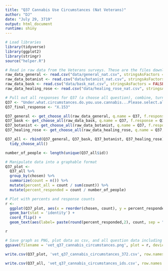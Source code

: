 ```yaml
---
title: "Q37 Cannabis Use Circumstances (Nat Veterans)"
author: "DJ"
date: "July 29, 3719"
output: html_document
runtime: shiny
---
```


```r
# Load libraries
library(tidyverse)
library(ggplot2)
library(stringr)
source("helper.R")
```

```r
# Read in raw data from the Veterans surveys. These are the files downloaded from survey monkey saved as a .csv
raw_data_general <- read.csv("data/general_nat.csv", stringsAsFactors = FALSE)
raw_data_botanist <- read.csv("data/botanist_nat.csv", stringsAsFactors = FALSE)
raw_data_bask <- read.csv("data/bask_nat.csv", stringsAsFactors = FALSE)
raw_data_healing_rose <- read.csv("data/healing_rose_nat.csv", stringsAsFactors = FALSE)
```

```r
# Pull out all responses for Q37 (a choose all question), combine, turn into a tidy data format for further processing then determine 'question n'
Q37 <- "Under.what.circumstances.do.you.use.cannabis...Please.select.all.that.apply." 
Q37_final_response <- "X.153"

Q37_general <- get_choose_all(raw_data_general, q.name = Q37, f.response = Q37_final_response)
Q37_bask <- get_choose_all(raw_data_bask, q.name = Q37, f.response = Q37_final_response)
Q37_botanist <- get_choose_all(raw_data_botanist, q.name = Q37, f.response = Q37_final_response)
Q37_healing_rose <- get_choose_all(raw_data_healing_rose, q.name = Q37, f.response = Q37_final_response)

Q37_all <- rbind(Q37_general, Q37_bask, Q37_botanist, Q37_healing_rose) %>%
  tidy_choose_all()

number_of_people <- length(unique(Q37_all$id))
```

```r
# Manipulate data into a graphable format
Q37_plot <-
  Q37_all %>%
  group_by(chosen) %>%
  summarize(count = n()) %>%
  mutate(percent_all = count / sum(count)) %>%
  mutate(percent_responded = count / number_of_people)
```

```r
# Plot with percents and response counts
r <- 
  ggplot(Q37_plot, aes(x = reorder(chosen, count), y = percent_responded)) +
  geom_bar(stat = 'identity') +
  coord_flip() +
  geom_text(aes(label= paste(round(percent_responded,2), count, sep = "***")))

r
```

```r
# Save graph as PNG, plot data as csv, and all question data including response IDs as csv (save question n and N at end of plot file as "_x.x")
ggsave(filename = 'vet_q37_cannabis_circumstances.png', plot = r, device = 'png')

write.csv(Q37_plot, 'vet_q37_cannabis_circumstances_372.csv', row.names = FALSE)

write.csv(Q37_all, 'vet_q37_cannabis_circumstances_ids.csv', row.names = FALSE)
```
